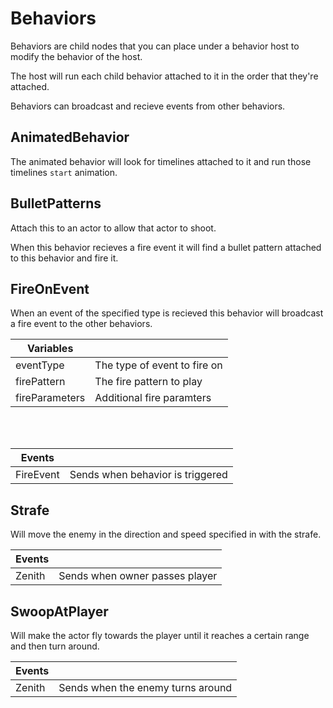 # Behaviors

Behaviors are child nodes that you can place under a behavior host to modify the
behavior of the host.

The host will run each child behavior attached to it in the order that they're
attached.

Behaviors can broadcast and recieve events from other behaviors.

## AnimatedBehavior

The animated behavior will look for timelines attached to it and run those
timelines `start` animation.

## BulletPatterns

Attach this to an actor to allow that actor to shoot.

When this behavior recieves a fire event it will find a bullet pattern attached
to this behavior and fire it.

## FireOnEvent

When an event of the specified type is recieved this behavior will broadcast a
fire event to the other behaviors.

| Variables      |                              |
| -------------- | ---------------------------- |
| eventType      | The type of event to fire on |
| firePattern    | The fire pattern to play     |
| fireParameters | Additional fire paramters    |

<br />
<br />

| Events    |                                  |
| --------- | -------------------------------- |
| FireEvent | Sends when behavior is triggered |

## Strafe

Will move the enemy in the direction and speed specified in with the strafe.

| Events |                                |
| ------ | ------------------------------ |
| Zenith | Sends when owner passes player |

## SwoopAtPlayer

Will make the actor fly towards the player until it reaches a certain range
and then turn around.

| Events |                                   |
| ------ | --------------------------------- |
| Zenith | Sends when the enemy turns around |
